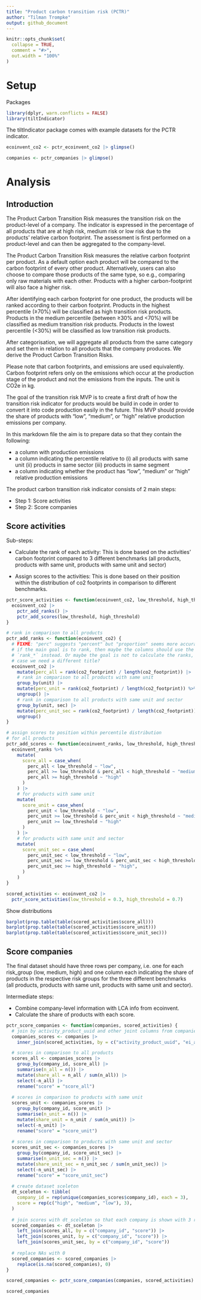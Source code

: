 ```yaml
---
title: "Product carbon transition risk (PCTR)"
author: "Tilman Trompke"
output: github_document
---
```


```r
knitr::opts_chunk$set(
  collapse = TRUE,
  comment = "#>",
  out.width = "100%"
)
```

# Setup

Packages

```r
library(dplyr, warn.conflicts = FALSE)
library(tiltIndicator)
```

The tiltIndicator package comes with example datasets for the PCTR indicator.

```r
ecoinvent_co2 <- pctr_ecoinvent_co2 |> glimpse()

companies <- pctr_companies |> glimpse()
```

#  Analysis

## Introduction

The Product Carbon Transition Risk measures the transition risk on the product-level of a company. The indicator is expressed in the percentage of all products that are at high risk, medium risk or low risk due to the products’ relative carbon footprint. The assessment is first performed on a product-level and can then be aggregated to the company-level.

The Product Carbon Transition Risk measures the relative carbon footprint per product. As a default option each product will be compared to the carbon footprint of every other product. Alternatively, users can also choose to compare those products of the same type, so e.g., comparing only raw materials with each other. Products with a higher carbon-footprint will also face a higher risk.

After identifying each carbon footprint for one product, the products will be ranked according to their carbon footprint. Products in the highest percentile (≥70%) will be classified as high transition risk products. Products in the medium percentile (between ≥30% and <70%) will be classified as medium transition risk products. Products in the lowest percentile (<30%) will be classified as low transition risk products.

After categorisation, we will aggregate all products from the same category and set them in relation to all products that the company produces. We derive the Product Carbon Transition Risks.

Please note that carbon footprints, and emissions are used equivalently. Carbon footprint refers only on the emissions which occur at the production stage of the product and not the emissions from the inputs. The unit is CO2e in kg.

The goal of the transition risk MVP is to create a first draft of how the transition risk indicator for products would be build in code in order to convert it into code production easily in the future. This MVP should provide the share of products with "low", "medium", or "high" relative production emissions per company.

In this markdown file the aim is to prepare data so that they contain the following:

- a column with production emissions
- a column indicating the percentile relative to (i) all products with same unit (ii) products in same sector (iii) products in same segment
- a column indicating whether the product has "low", "medium" or "high" relative production emissions

The product carbon transition risk indicator consists of 2 main steps:

- Step 1: Score activities
- Step 2: Score companies

## Score activities

Sub-steps:

* Calculate the rank of each activity: This is done based on the activities'
carbon footprint compared to 3 different benchmarks (all products, products with
same unit, products with same unit and sector)

* Assign scores to the activities: This is done based on their position within the
distribution of co2 footprints in comparison to different benchmarks.

```r
pctr_score_activities <- function(ecoinvent_co2, low_threshold, high_threshold){
  ecoinvent_co2 |> 
    pctr_add_ranks() |> 
    pctr_add_scores(low_threshold, high_threshold)
}

# rank in comparison to all products
pctr_add_ranks <- function(ecoinvent_co2) {
  # FIXME: "perc" suggests "percent" but "proportion" seems more accurate. Also
  # if the main goal is to rank, then maybe the columns should use the prefix
  # `rank_*` instead. Or maybe the goal is not to calculate the ranks, in which
  # case we need a different title?
  ecoinvent_co2 |>
    mutate(perc_all = rank(co2_footprint) / length(co2_footprint)) |> 
    # rank in comparison to all products with same unit
    group_by(unit) |>
    mutate(perc_unit = rank(co2_footprint) / length(co2_footprint)) %>%
    ungroup() |> 
    # rank in comparison to all products with same unit and sector
    group_by(unit, sec) |>
    mutate(perc_unit_sec = rank(co2_footprint) / length(co2_footprint)) %>%
    ungroup()
}

# assign scores to position within percentile distribution
# for all products
pctr_add_scores <- function(ecoinvent_ranks, low_threshold, high_threshold) {
  ecoinvent_ranks %>%
    mutate(
      score_all = case_when(
        perc_all < low_threshold ~ "low",
        perc_all >= low_threshold & perc_all < high_threshold ~ "medium",
        perc_all >= high_threshold ~ "high"
      )
    ) |> 
    # for products with same unit
    mutate(
      score_unit = case_when(
        perc_unit < low_threshold ~ "low",
        perc_unit >= low_threshold & perc_unit < high_threshold ~ "medium",
        perc_unit >= low_threshold ~ "high"
      )
    ) |> 
    # for products with same unit and sector
    mutate(
      score_unit_sec = case_when(
        perc_unit_sec < low_threshold ~ "low",
        perc_unit_sec >= low_threshold & perc_unit_sec < high_threshold ~ "medium",
        perc_unit_sec >= high_threshold ~ "high",
      )
    )
}

scored_activities <- ecoinvent_co2 |> 
  pctr_score_activities(low_threshold = 0.3, high_threshold = 0.7)
```

Show distributions

```r
barplot(prop.table(table(scored_activities$score_all)))
barplot(prop.table(table(scored_activities$score_unit)))
barplot(prop.table(table(scored_activities$score_unit_sec)))
```

## Score companies

The final dataset should have three rows per company, i.e. one for each
risk_group (low, medium, high) and one column each indicating the share of
products in the respective risk groups for the three different benchmarks (all
products, products with same unit, products with same unit and sector).

Intermediate steps:

* Combine company-level information with LCA info from ecoinvent.
* Calculate the share of products with each score.

```r
pctr_score_companies <- function(companies, scored_activities) {
  # join by activity_product_uuid and other joint columns from companies with scored_activities
  companies_scores <- companies |>
    inner_join(scored_activities, by = c("activity_product_uuid", "ei_activity", "unit"))

  # scores in comparison to all products
  scores_all <- companies_scores |>
    group_by(company_id, score_all) |>
    summarise(n_all = n()) |>
    mutate(share_all = n_all / sum(n_all)) |>
    select(-n_all) |>
    rename("score" = "score_all")
  
  # scores in comparison to products with same unit
  scores_unit <- companies_scores |>
    group_by(company_id, score_unit) |>
    summarise(n_unit = n()) |>
    mutate(share_unit = n_unit / sum(n_unit)) |>
    select(-n_unit) |>
    rename("score" = "score_unit")
  
  # scores in comparison to products with same unit and sector
  scores_unit_sec <- companies_scores |>
    group_by(company_id, score_unit_sec) |>
    summarise(n_unit_sec = n()) |>
    mutate(share_unit_sec = n_unit_sec / sum(n_unit_sec)) |>
    select(-n_unit_sec) |>
    rename("score" = "score_unit_sec")
  
  # create dataset sceleton
  dt_sceleton <- tibble(
    company_id = rep(unique(companies_scores$company_id), each = 3),
    score = rep(c("high", "medium", "low"), 3),
  )
  
  # join scores with dt_sceleton so that each company is shown with 3 rows for low, medium, and high, even if the share is 0.
  scored_companies <- dt_sceleton |>
    left_join(scores_all, by = c("company_id", "score")) |>
    left_join(scores_unit, by = c("company_id", "score")) |>
    left_join(scores_unit_sec, by = c("company_id", "score"))
  
  # replace NAs with 0
  scored_companies <- scored_companies |>
    replace(is.na(scored_companies), 0)
}
```

```r
scored_companies <- pctr_score_companies(companies, scored_activities)

scored_companies
```

